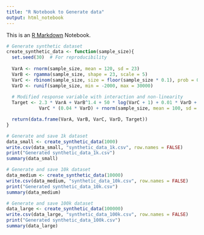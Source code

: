 ---
title: "R Notebook to Generate data"
output: html_notebook
---

This is an [R Markdown](http://rmarkdown.rstudio.com) Notebook. 

```{r}
# Generate synthetic dataset
create_synthetic_data <- function(sample_size){
  set.seed(30)  # For reproducibility
  
  VarA <- rnorm(sample_size, mean = 120, sd = 23)
  VarB <- rgamma(sample_size, shape = 23, scale = 5)
  VarC <- rbinom(sample_size, size = floor(sample_size * 0.1), prob = 0.8)
  VarD <- runif(sample_size, min = -2000, max = 30000)
  
  # Modified response variable with interaction and non-linearity
  Target <- 2.3 * VarA + VarB^1.4 + 50 * log(VarC + 1) + 0.01 * VarD +
            VarC * (0.04 * VarD) + rnorm(sample_size, mean = 100, sd = 23)

  return(data.frame(VarA, VarB, VarC, VarD, Target))
}

```


```{r}
# Generate and save 1k dataset
data_small <- create_synthetic_data(1000)
write.csv(data_small, "synthetic_data_1k.csv", row.names = FALSE)
print("Generated synthetic_data_1k.csv")
summary(data_small)

```


```{r}
# Generate and save 10k dataset
data_medium <- create_synthetic_data(10000)
write.csv(data_medium, "synthetic_data_10k.csv", row.names = FALSE)
print("Generated synthetic_data_10k.csv")
summary(data_medium)

```

```{r}
# Generate and save 100k dataset
data_large <- create_synthetic_data(100000)
write.csv(data_large, "synthetic_data_100k.csv", row.names = FALSE)
print("Generated synthetic_data_100k.csv")
summary(data_large)

```

